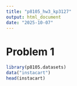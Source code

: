 ```yaml
---
title: "p8105_hw3_kp3127"
output: html_document
date: "2025-10-07"
---
```


# Problem 1
```r
library(p8105.datasets)
data("instacart")
head(instacart)
```

